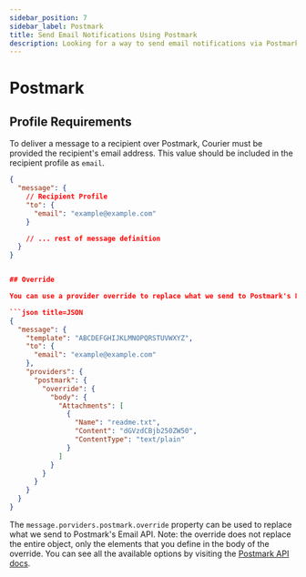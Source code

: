 ```yaml
---
sidebar_position: 7
sidebar_label: Postmark
title: Send Email Notifications Using Postmark
description: Looking for a way to send email notifications via Postmark? This step-by-step tutorial will show you how to integrate Postmark's API the easy way.
---
```


# Postmark

## Profile Requirements

To deliver a message to a recipient over Postmark, Courier must be provided the recipient's email address. This value should be included in the recipient profile as `email`.

````json title=JSON
{
  "message": {
    // Recipient Profile
    "to": {
      "email": "example@example.com"
    }

    // ... rest of message definition
  }
}


## Override

You can use a provider override to replace what we send to Postmark's Email API. For example, you can add an attachment to your request:

```json title=JSON
{
  "message": {
    "template": "ABCDEFGHIJKLMNOPQRSTUVWXYZ",
    "to": {
      "email": "example@example.com"
    },
    "providers": {
      "postmark": {
        "override": {
          "body": {
            "Attachments": [
              {
                "Name": "readme.txt",
                "Content": "dGVzdCBjb250ZW50",
                "ContentType": "text/plain"
              }
            ]
          }
        }
      }
    }
  }
}
````

The `message.porviders.postmark.override` property can be used to replace what we send to Postmark's Email API. Note: the override does not replace the entire object, only the elements that you define in the body of the override. You can see all the available options by visiting the [Postmark API docs](https://postmarkapp.com/developer/api/email-api).
